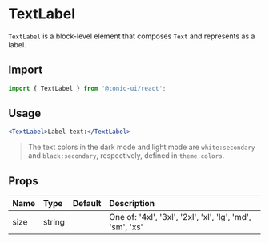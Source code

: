 # TextLabel

`TextLabel` is a block-level element that composes `Text` and represents as a label.

## Import

```js
import { TextLabel } from '@tonic-ui/react';
```

## Usage

```jsx
<TextLabel>Label text:</TextLabel>
```

> The text colors in the dark mode and light mode are `white:secondary` and `black:secondary`, respectively, defined in `theme.colors`.

## Props

| Name | Type | Default | Description |
| :--- | :--- | :------ | :---------- |
| size | string | | One of: '4xl', '3xl', '2xl', 'xl', 'lg', 'md', 'sm', 'xs' |
